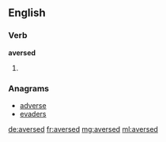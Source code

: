 ==English==

===Verb===
'''aversed'''

# {{past of|averse}}

===Anagrams===
* [[adverse#English|adverse]]
* [[evaders#English|evaders]]

[[de:aversed]]
[[fr:aversed]]
[[mg:aversed]]
[[ml:aversed]]
